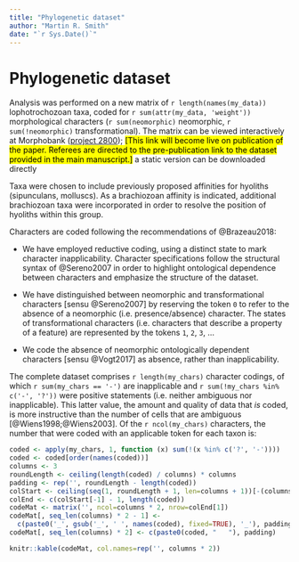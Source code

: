 ```yaml
---
title: "Phylogenetic dataset"
author: "Martin R. Smith"
date: "`r Sys.Date()`"
---
```


<!--\SItext-->
# Phylogenetic dataset {#dataset}

Analysis was performed on a new matrix of `r length(names(my_data))` lophotrochozoan taxa, coded for `r sum(attr(my_data, 'weight'))` morphological characters (`r sum(neomorphic)` neomorphic, `r sum(!neomorphic)` transformational).
The matrix can be viewed interactively at Morphobank ([project 2800](https://morphobank.org/permalink/?P2800));
<mark>[This link will become live on publication of the paper. Referees are directed to the pre-publication link to the dataset provided in the main manuscript.]</mark>
a static version can be downloaded directly <!--`r if (knitr::is_html_output()) paste0("in ", GitLink(gsub('^\\./', '', nexusFile, '', 'Nexus')), " or ", GitLink(tntFile, '', 'TNT'), " format") else paste0(": \n\n - ", GitLink(gsub('^\\./', '', nexusFile)), " (Nexus format)\n\n - ", GitLink(tntFile), " (TNT format)")`-->


Taxa were chosen to include previously proposed affinities for hyoliths (sipunculans, molluscs).  As a brachiozoan affinity is indicated, additional brachiozoan taxa were incorporated in order to resolve the position of hyoliths within this group.

Characters are coded following the recommendations of @Brazeau2018:

- We have employed reductive coding, using a distinct state to mark character inapplicability. Character specifications follow the structural syntax of @Sereno2007 in order to highlight ontological dependence between characters and emphasize the structure of the dataset.

- We have distinguished between neomorphic and transformational characters [sensu @Sereno2007] by reserving the token `0` to refer to the absence of a neomorphic (i.e. presence/absence) character.  The states of transformational characters (i.e. characters that describe a property of a feature) are represented by the tokens `1`, `2`, `3`, ...

- We code the absence of neomorphic ontologically dependent characters [sensu @Vogt2017] as absence, rather than inapplicability.


The complete dataset comprises `r length(my_chars)` character codings, of which `r sum(my_chars == '-')` are inapplicable and `r sum(!my_chars %in% c('-', '?'))` were positive statements (i.e. neither ambiguous nor inapplicable).  This latter value, the amount and quality of data that _is_ coded, is more instructive than the number of cells that are ambiguous [@Wiens1998;@Wiens2003]. Of the `r ncol(my_chars)` characters, the number that were coded with an applicable token for each taxon is:

```r
coded <- apply(my_chars, 1, function (x) sum(!(x %in% c('?', '-'))))
coded <- coded[order(names(coded))]
columns <- 3
roundLength <- ceiling(length(coded) / columns) * columns
padding <- rep('', roundLength - length(coded))
colStart <- ceiling(seq(1, roundLength + 1, len=columns + 1))[-(columns+1)]
colEnd <- c(colStart[-1] - 1, length(coded))
codeMat <- matrix('', ncol=columns * 2, nrow=colEnd[1])
codeMat[, seq_len(columns) * 2 - 1] <-
  c(paste0('_', gsub('_', ' ', names(coded), fixed=TRUE), '_'), padding)
codeMat[, seq_len(columns) * 2] <- c(paste0(coded, "   "), padding)

knitr::kable(codeMat, col.names=rep('', columns * 2))
```

